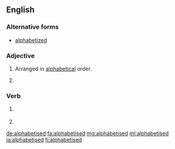 ==English==

===Alternative forms===
* [[alphabetized]] {{qualifier|North American}}

===Adjective===
{{en-adj|-}}

# {{context|British|lang=en}} Arranged in [[alphabetical]] order.
# {{alternative spelling of|alphabetized|lang=en}}

===Verb===
{{head|en}}

# {{context|British|lang=en}} {{en-past of|alphabetise}}
# {{alternative spelling of|alphabetized|lang=en}}

[[de:alphabetised]]
[[fa:alphabetised]]
[[mg:alphabetised]]
[[ml:alphabetised]]
[[ja:alphabetised]]
[[fi:alphabetised]]